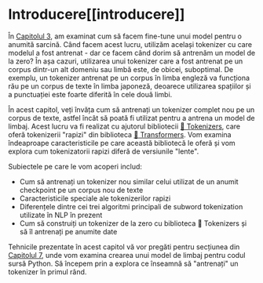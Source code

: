 # Introducere[[introducere]]

<CourseFloatingBanner
    chapter={6}
    classNames="absolute z-10 right-0 top-0"
/>

În [Capitolul 3](/course/chapter3), am examinat cum să facem fine-tune unui model pentru o anumită sarcină. Când facem acest lucru, utilizăm același tokenizer cu care modelul a fost antrenat - dar ce facem când dorim să antrenăm un model de la zero? În așa cazuri, utilizarea unui tokenizer care a fost antrenat pe un corpus dintr-un alt domeniu sau limbă este, de obicei, suboptimal. De exemplu, un tokenizer antrenat pe un corpus în limba engleză va funcționa rău pe un corpus de texte în limba japoneză, deoarece utilizarea spațiilor și a punctuației este foarte diferită în cele două limbi.

În acest capitol, veți învăța cum să antrenați un tokenizer complet nou pe un corpus de texte, astfel încât să poată fi utilizat pentru a antrena un model de limbaj. Acest lucru va fi realizat cu ajutorul bibliotecii [🤗 Tokenizers](https://github.com/huggingface/tokenizers), care oferă tokenizerii "rapizi" din biblioteca [🤗 Transformers](https://github.com/huggingface/transformers). Vom examina îndeaproape caracteristicile pe care această bibliotecă le oferă și vom explora cum tokenizatorii rapizi diferă de versiunile "lente".

Subiectele pe care le vom acoperi includ:

* Cum să antrenați un tokenizer nou similar celui utilizat de un anumit checkpoint pe un corpus nou de texte
* Caracteristicile speciale ale tokenizerilor rapizi
* Diferențele dintre cei trei algoritmi principali de subword tokenization utilizate în NLP în prezent
* Cum să construiți un tokenizer de la zero cu biblioteca 🤗 Tokenizers și să îl antrenați pe anumite date

Tehnicile prezentate în acest capitol vă vor pregăti pentru secțiunea din [Capitolul 7](/course/chapter7/6), unde vom examina crearea unui model de limbaj pentru codul sursă Python. Să începem prin a explora ce înseamnă să "antrenați" un tokenizer în primul rând.
